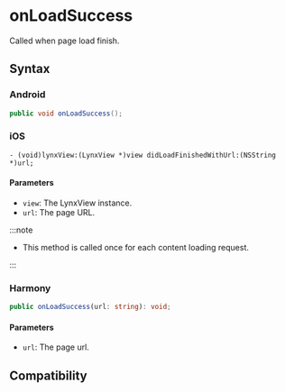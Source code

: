 # onLoadSuccess

Called when page load finish.

## Syntax

### Android

```java
public void onLoadSuccess();
```

### iOS

```objc
- (void)lynxView:(LynxView *)view didLoadFinishedWithUrl:(NSString *)url;
```

#### Parameters

- `view`: The LynxView instance.
- `url`: The page URL.

:::note

- This method is called once for each content loading request.

:::

### Harmony

```typescript
public onLoadSuccess(url: string): void;
```

#### Parameters

- `url`: The page url.

## Compatibility


<LegacyCompatTable metadata="lynx-native-api/lynx-view-client/on-load-success" />